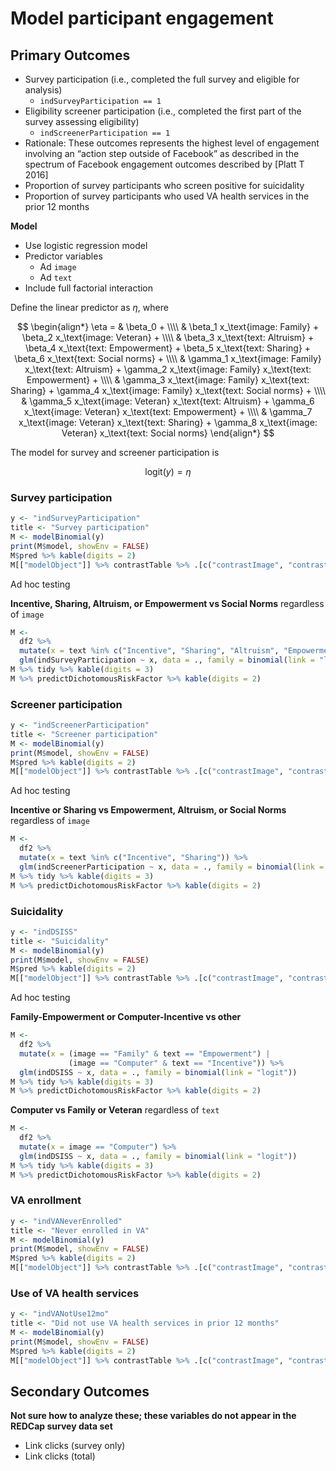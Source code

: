# Model participant engagement


## Primary Outcomes
  
* Survey participation (i.e., completed the full survey and eligible for analysis)
  * `indSurveyParticipation == 1`
* Eligibility screener participation (i.e., completed the first part of the survey assessing eligibility)
  * `indScreenerParticipation == 1`
* Rationale: These outcomes represents the highest level of engagement involving an "action step outside of Facebook" as described in the spectrum of Facebook engagement outcomes described by [Platt T 2016]
* Proportion of survey participants who screen positive for suicidality 
* Proportion of survey participants who used VA health services in the prior 12 months

**Model**

* Use logistic regression model
* Predictor variables
  * Ad `image`
  * Ad `text`
* Include full factorial interaction

Define the linear predictor as $\eta$, where

$$
\begin{align*}
\eta = & \beta_0 + \\\\
       & \beta_1 x_\text{image: Family} + 
         \beta_2 x_\text{image: Veteran} + \\\\
       & \beta_3 x_\text{text: Altruism} + 
         \beta_4 x_\text{text: Empowerment} + 
         \beta_5 x_\text{text: Sharing} + 
         \beta_6 x_\text{text: Social norms} + \\\\
       & \gamma_1 x_\text{image: Family} x_\text{text: Altruism} + 
         \gamma_2 x_\text{image: Family} x_\text{text: Empowerment} +  \\\\
       & \gamma_3 x_\text{image: Family} x_\text{text: Sharing} + 
         \gamma_4 x_\text{image: Family} x_\text{text: Social norms} + \\\\
       & \gamma_5 x_\text{image: Veteran} x_\text{text: Altruism} + 
         \gamma_6 x_\text{image: Veteran} x_\text{text: Empowerment} +  \\\\
       & \gamma_7 x_\text{image: Veteran} x_\text{text: Sharing} + 
         \gamma_8 x_\text{image: Veteran} x_\text{text: Social norms}
\end{align*}
$$

The model for survey and screener participation is

$$
\text{logit}(y) = \eta
$$


### Survey participation

```r
y <- "indSurveyParticipation"
title <- "Survey participation"
M <- modelBinomial(y)
print(M$model, showEnv = FALSE)
M$pred %>% kable(digits = 2)
M[["modelObject"]] %>% contrastTable %>% .[c("contrastImage", "contrastText")] %>% kable(digits = 3)
```

Ad hoc testing

**Incentive, Sharing, Altruism, or Empowerment vs Social Norms** regardless of `image`

```r
M <-
  df2 %>% 
  mutate(x = text %in% c("Incentive", "Sharing", "Altruism", "Empowerment")) %>% 
  glm(indSurveyParticipation ~ x, data = ., family = binomial(link = "logit"))
M %>% tidy %>% kable(digits = 3)
M %>% predictDichotomousRiskFactor %>% kable(digits = 2)
```


### Screener participation

```r
y <- "indScreenerParticipation"
title <- "Screener participation"
M <- modelBinomial(y)
print(M$model, showEnv = FALSE)
M$pred %>% kable(digits = 2)
M[["modelObject"]] %>% contrastTable %>% .[c("contrastImage", "contrastText")] %>% kable(digits = 3)
```

Ad hoc testing

**Incentive or Sharing vs Empowerment, Altruism, or Social Norms** regardless of `image`

```r
M <-
  df2 %>% 
  mutate(x = text %in% c("Incentive", "Sharing")) %>% 
  glm(indScreenerParticipation ~ x, data = ., family = binomial(link = "logit"))
M %>% tidy %>% kable(digits = 3)
M %>% predictDichotomousRiskFactor %>% kable(digits = 2)
```


### Suicidality 

```r
y <- "indDSISS"
title <- "Suicidality"
M <- modelBinomial(y)
print(M$model, showEnv = FALSE)
M$pred %>% kable(digits = 2)
M[["modelObject"]] %>% contrastTable %>% .[c("contrastImage", "contrastText")] %>% kable(digits = 3)
```

Ad hoc testing

**Family-Empowerment or Computer-Incentive vs other**

```r
M <-
  df2 %>% 
  mutate(x = (image == "Family" & text == "Empowerment") | 
             (image == "Computer" & text == "Incentive")) %>% 
  glm(indDSISS ~ x, data = ., family = binomial(link = "logit"))
M %>% tidy %>% kable(digits = 3)
M %>% predictDichotomousRiskFactor %>% kable(digits = 2)
```

**Computer vs Family or Veteran** regardless of `text`

```r
M <-
  df2 %>% 
  mutate(x = image == "Computer") %>% 
  glm(indDSISS ~ x, data = ., family = binomial(link = "logit"))
M %>% tidy %>% kable(digits = 3)
M %>% predictDichotomousRiskFactor %>% kable(digits = 2)
```


### VA enrollment

```r
y <- "indVANeverEnrolled"
title <- "Never enrolled in VA"
M <- modelBinomial(y)
print(M$model, showEnv = FALSE)
M$pred %>% kable(digits = 2)
M[["modelObject"]] %>% contrastTable %>% .[c("contrastImage", "contrastText")] %>% kable(digits = 3)
```


### Use of VA health services 

```r
y <- "indVANotUse12mo"
title <- "Did not use VA health services in prior 12 months"
M <- modelBinomial(y)
print(M$model, showEnv = FALSE)
M$pred %>% kable(digits = 2)
M[["modelObject"]] %>% contrastTable %>% .[c("contrastImage", "contrastText")] %>% kable(digits = 3)
```


## Secondary Outcomes

**Not sure how to analyze these; these variables do not appear in the REDCap survey data set**

* Link clicks (survey only)
* Link clicks (total)
